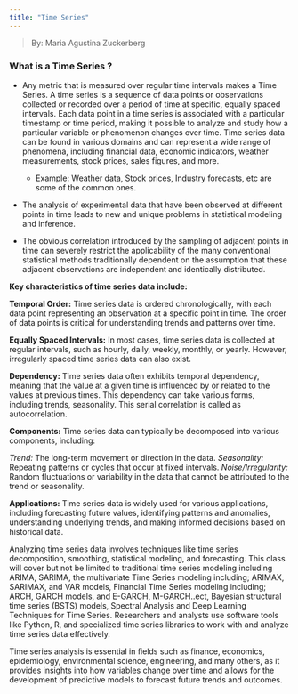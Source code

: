 ```yaml
---
title: "Time Series"
---
```

> By: Maria Agustina Zuckerberg

### What is a Time Series ? 


  - Any metric that is measured over regular time intervals makes a Time Series. A time series is a sequence of data points or observations collected or recorded over a period of time at specific, equally spaced intervals. Each data point in a time series is associated with a particular timestamp or time period, making it possible to analyze and study how a particular variable or phenomenon changes over time. Time series data can be found in various domains and can represent a wide range of phenomena, including financial data, economic indicators, weather measurements, stock prices, sales figures, and more.


    - Example: Weather data, Stock prices, Industry forecasts, etc are some of the common ones.  

  - The analysis of experimental data that have been observed at different points in time leads to new and unique problems in statistical modeling and inference. 


  - The obvious correlation introduced by the sampling of adjacent points in time can severely restrict the applicability of the many conventional statistical methods traditionally dependent on the assumption that these adjacent observations are independent and identically distributed.
  
  
**Key characteristics of time series data include:**

**Temporal Order:** Time series data is ordered chronologically, with each data point representing an observation at a specific point in time. The order of data points is critical for understanding trends and patterns over time.

**Equally Spaced Intervals:** In most cases, time series data is collected at regular intervals, such as hourly, daily, weekly, monthly, or yearly. However, irregularly spaced time series data can also exist.

**Dependency:** Time series data often exhibits temporal dependency, meaning that the value at a given time is influenced by or related to the values at previous times. This dependency can take various forms, including trends, seasonality. This serial correlation is called as autocorrelation.

**Components:** Time series data can typically be decomposed into various components, including:

_Trend:_ The long-term movement or direction in the data.
_Seasonality:_ Repeating patterns or cycles that occur at fixed intervals.
_Noise/Irregularity:_ Random fluctuations or variability in the data that cannot be attributed to the trend or seasonality.

**Applications:** Time series data is widely used for various applications, including forecasting future values, identifying patterns and anomalies, understanding underlying trends, and making informed decisions based on historical data.

Analyzing time series data involves techniques like time series decomposition, smoothing, statistical modeling, and forecasting. This class will cover but not be limited to traditional time series modeling including ARIMA, SARIMA, the multivariate Time Series modeling including; ARIMAX, SARIMAX, and VAR models, Financial Time Series modeling including; ARCH, GARCH models, and E-GARCH, M-GARCH..ect, Bayesian structural time series (BSTS) models, Spectral Analysis and Deep Learning Techniques for Time Series. Researchers and analysts use software tools like Python, R, and specialized time series libraries to work with and analyze time series data effectively.

Time series analysis is essential in fields such as finance, economics, epidemiology, environmental science, engineering, and many others, as it provides insights into how variables change over time and allows for the development of predictive models to forecast future trends and outcomes.